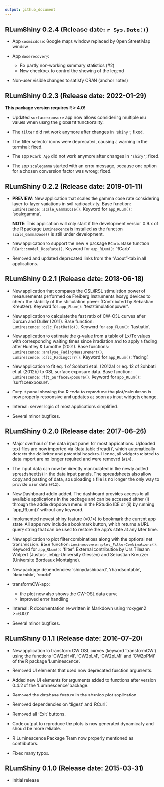 ```yaml
---
output: github_document
---
```

<!-- NEWS.md was auto-generated by NEWS.Rmd. Please DO NOT edit by hand!-->

## RLumShiny 0.2.4 (Release date: `r Sys.Date()`)

* App `cosmicdose`: Google maps window replaced by Open Street Map window 

* App `doserecovery`:
  + Fix partly non-working summary statistics (#2)
  + New checkbox to control the showing of the legend

* Non-user visible changes to satisfy CRAN (anchor notes)

## RLumShiny 0.2.3 (Release date: 2022-01-29)

**This package version requires R > 4.0!** 

* Updated `surfaceexposure` app now allows considering multiple mu values when
  using the global fit functionality.
  
* The `filter` did not work anymore after changes in `'shiny'`; fixed. 

* The filter selector icons were deprecated, causing a warning in the terminal; fixed.

* The app `RCarb App` did not work anymore after changes in `'shiny'`; fixed. 

* The app `scalegamma` started with an error message, because one option for a chosen conversion factor was wrong; fixed.

## RLumShiny 0.2.2 (Release date: 2019-01-11)

* **PREVIEW**: New application that scales the gamma dose rate considering layer-to-layer
  variations in soil radioactivity. Base function: `Luminescence::scale_GammaDose()`.
  Keyword for `app_RLum()`: 'scalegamma'.
  
  **NOTE**: This application will only start if the development version 0.9.x of the
  R package `Luminescence` is installed as the function `scale_GammaDose()` is
  still under development.

* New application to support the new R package `RCarb`. Base function `RCarb::model_DoseRate()`.
  Keyword for `app_RLum()`: 'RCarb'

* Removed and updated deprecated links from the "About"-tab in all applications.



## RLumShiny 0.2.1 (Release date: 2018-06-18)

* New application that compares the OSL/IRSL stimulation power of measurements
  performed on Freiberg Instruments lexsyg devices to check the stability
  of the stimulation power (Contributed by Sebastian Kreutzer).
  Keyword for `app_RLum()`: 'teststimulationpower'.

* New application to calculate the fast ratio of CW-OSL curves after Durcan
  and Duller (2011). Base function: `Luminescence::calc_FastRatio()`.
  Keyword for `app_RLum()`: 'fastratio'.

* New application to estimate the g-value from a table of Lx/Tx values with
  corresponding waiting times since irradiation and to apply a fading
  after Huntley & Lamothe (2001).
  Base functions: `Luminescence::analyse_FadingMeasurement()`,
  `Luminescence::calc_FadingCorr()`.
  Keyword for `app_RLum()`: 'fading'.

* New application to fit eq. 1 of Sohbati et al. (2012a) or eq. 12 of
  Sohbati et al. (2012b) to OSL surface exposure data.
  Base function: `Luminescence::fit_SurfaceExposure()`.
  Keyword for `app_RLum()`: 'surfaceexposure'.

* Output panel showing the R code to reproduce the plot/calculation is now
  properly responsive and updates as soon as input widgets change.

* Internal: server logic of most applications simplified.

* Several minor bugfixes.

## RLumShiny 0.2.0 (Release date: 2017-06-26)

* Major overhaul of the data input panel for most applications. Uploaded text
  files are now imported via 'data.table::fread()', which automatically
  detects the delimiter and potential headers. Hence, all widgets related to
  data import are no longer required and were removed (`#14`).

* The input data can now be directly manipulated in the newly added spreadsheet(s)
  in the data input panels. The spreadsheets also allow copy and pasting of data,
  so uploading a file is no longer the only way to provide user data (`#12`).

* New Dashboard addin added. The dashboard provides access to all available
  applications in the package and can be accessed either (i) through the
  addin dropdown menu in the RStudio IDE or (ii) by running 'app_RLum()' without
  any keyword.

* Implemented newest shiny feature (v0.14) to bookmark the current app state.
  All apps now include a bookmark button, which returns a URL query string that
  can be used to restore the app's state at any later time.

* New application to plot filter combinations along with the optional
  net transmission. Base function: `Luminescence::plot_FilterCombinations()`.
  Keyword for `app_RLum()`: 'filter'. External contribution by Urs Tilmann
  Wolpert (Justus-Liebig-University Giessen) and Sebastian Kreutzer
  (Universite Bordeaux Montaigne).

* New package dependencies: 'shinydashboard', 'rhandsontable', 'data.table', 'readxl'

* transformCW-app:
    + the plot now also shows the CW-OSL data curve
    + improved error handling

* Internal: R dcoumentation re-written in Markdown using 'roxygen2 >=6.0.0'

* Several minor bugfixes.

## RLumShiny 0.1.1 (Release date: 2016-07-20)

* New application to transform CW OSL curves (keyword 'transformCW') using the
  functions 'CW2pHMi', 'CW2pLM', 'CW2pLMi' and 'CW2pPMi' of the R package
  'Luminescence'.

* Removed UI elements that used now deprecated function arguments.

* Added new UI elements for arguments added to functions after version 0.4.2 of
  the 'Luminescence' package.

* Removed the database feature in the abanico plot application.

* Removed dependencies on 'digest' and 'RCurl'.

* Removed all 'Exit' buttons.

* Code output to reproduce the plots is now generated dynamically and should
  be more reliable.

* R Luminescence Package Team now properly mentioned as contributors.

* Fixed many typos.


## RLumShiny 0.1.0 (Release date: 2015-03-31)

* Initial release

